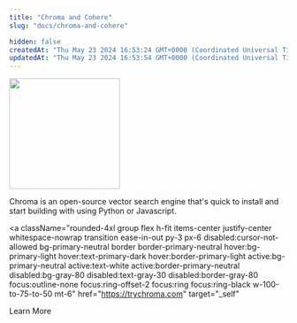 ```yaml
---
title: "Chroma and Cohere"
slug: "docs/chroma-and-cohere"

hidden: false
createdAt: "Thu May 23 2024 16:53:24 GMT+0000 (Coordinated Universal Time)"
updatedAt: "Thu May 23 2024 16:53:54 GMT+0000 (Coordinated Universal Time)"
---
```


<img src="../../../assets/images/2d0a48f-chroma-logo.png" width="200px" height="auto" class="light-bg" />

Chroma is an open-source vector search engine that's quick to install and start building with using Python or Javascript.

<a
  className="rounded-4xl group flex h-fit items-center justify-center whitespace-nowrap transition ease-in-out py-3 px-6 disabled:cursor-not-allowed bg-primary-neutral border border-primary-neutral hover:bg-primary-light hover:text-primary-dark hover:border-primary-light active:bg-primary-neutral active:text-white active:border-primary-neutral disabled:bg-gray-80 disabled:text-gray-30 disabled:border-gray-80 focus:outline-none focus:ring-offset-2 focus:ring focus:ring-black w-100-to-75-to-50 mt-6"
  href="https://trychroma.com"
  target="_self"
>
  <span className="text-sm lg:text-base">Learn More</span>
</a>

